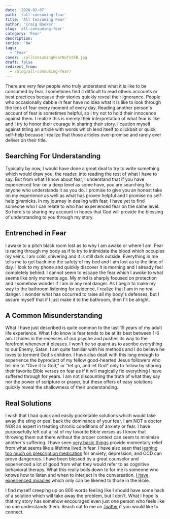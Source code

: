 ```yaml
---
date: '2020-02-07'
path: '/all-consuming-fear'
title: 'All Consuming Fear'
author: 'Craig Booker'
slug: 'all-consuming-fear'
category: 'Fear'
description:
series: 'NA'
tags:
  - 'Fear'
cover: ./allConsumingFearNoTxtFB.jpg
draft: false
redirect_from:
  - /blog/all-consuming-fear/
---
```


There are very few people who truly understand what it is like to be consumed by fear. I sometimes find it difficult to read others accounts or best practices because their stories quickly reveal their ignorance. People who occasionally dabble in fear have no idea what it is like to look through the lens of fear every moment of every day. Reading another person's account of fear is sometimes helpful, so I try not to hold their innocence against them. I realize this is merely their interpretation of what fear is like and I try to honor their courage in sharing their story. I caution myself against titling an article with words which lend itself to clickbait or quick self-help because I realize that those articles over-promise and rarely ever deliver on their title.

## Searching For Understanding

Typically by now, I would have done a great deal to try to write something which would draw you, the reader, into reading the rest of what I have to say. But from what I know about fear, I understand that if you have experienced fear on a deep level as some have, you are searching for anyone who understands it as you do. I promise to give you an honest take on my experience as well as what has proven helpful and I promise no self-help gimmicks. In my journey in dealing with fear, I have yet to find someone who I can relate to who has experienced fear on the same level. So here's to sharing my account in hopes that God will provide the blessing of understanding to you through my story.

## Entrenched in Fear

I awake to a pitch black room lost as to why I am awake or where I am. Fear is racing through my body as if to try to intimidate the blood which occupies my veins. I am cold, shivering and it is still dark outside. Everything in me tells me to get back into the safety of my bed and I am lost as to the time of day. I look to my phone and quickly discover it is morning and I already feel completely behind. I cannot seem to escape the fear which I awoke to what seems like only moments ago. My mind is sharply focused on protection and I somehow wonder if I am in any real danger. As I begin to make my way to the bathroom listening for evidence, I realize that I am in no real danger. I wonder what has occurred to raise all my body's defenses, but I assure myself that if I just make it to the bathroom, then I'll be alright.

## A Common Misunderstanding

What I have just described is quite common to the last 15 years of my adult life experience. What I do know is fear tends to be at its best between 1-6 am. It hides in the recesses of our psyche and pushes its way to the forefront whenever it pleases. I won't be so quaint as to ascribe everything to our Enemy, Satan. I am quite familiar with his methods and I do believe he loves to torment God's children. I have also dealt with this long enough to experience the byproduct of my fellow good-hearted Jesus followers who tell me to "Give it to God," or "let go, and let God" only to follow by sharing their favorite Bible verses on fear as if it will magically fix everything I have suffered through for years. I am not discounting the truth of what they say nor the power of scripture or prayer, but these offers of easy solutions quickly reveal the shallowness of their understanding.

## Real Solutions

I wish that I had quick and easily pocketable solutions which would take away the sting or peal back the dominance of your fear. I am NOT a doctor NOR an expert in treating chronic conditions of anxiety or fear. I have purposefully left out a list of my favorite Bible verses as I know that throwing them out there without the proper context can seem to minimize another's suffering. I have seen [very basic things](https://craigbooker.com/blog/getting-outside-your-head/) provide momentary relief from what seems like a lifetime lived in fear. I have also seen that [leaning too much on prescription medication](https://craigbooker.com/blog/houston-we-have-a-problem/) for anxiety, depression, and OCD can prove dangerous. I have been blessed by a great counselor and experienced a lot of good from what they would refer to as cognitive behavioral therapy. What this really boils down to for me is someone who knows how to listen and when to interject in the conversation. [I have experienced miracles](https://craigbooker.com/blog/a-bizarre-confidence/) which only can be likened to those in the Bible.

I find myself creeping up on 800 words feeling like I should have some hack of a solution which will take away the problem, but I don't. What I hope is that my story has somehow encouraged even just one person who feels like no one understands them. Reach out to me on [Twitter](https://twitter.com/craigbooker) if you would like to connect.
